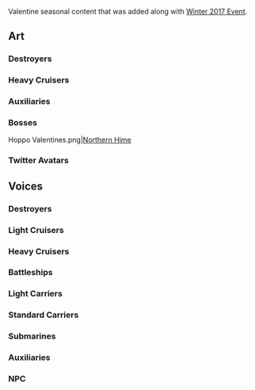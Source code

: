 Valentine seasonal content that was added along with [[Winter 2017 Event]].

==Art==
{{SeasonalTOC|art=x|text=Ship girls and bosses|Mutsuki|Kisaragi|Murakumo|Shigure|Hamakaze|Akebono|Harusame|Uzuki|Yayoi|Minazuki|Oboro|Takanami|Kinugasa|Mizuho|Kashima|Commandant Teste|Northern Princess}}
===Destroyers===
{{SeasonalGallery|Mutsuki/Valentine|Kisaragi/Valentine|Murakumo/Valentine|Shigure/Kai Ni Valentine|Hamakaze/Valentine}}
{{SeasonalGallery|Akebono/Valentine|Harusame/Valentine|Uzuki/Valentine|Yayoi/Valentine}}
===={{new}}====
{{SeasonalGallery|Minazuki/Valentine|Oboro/Valentine|Takanami/Valentine}}
===Heavy Cruisers===
{{SeasonalGallery|Kinugasa/Kai Ni Valentine}}
===Auxiliaries===
{{SeasonalGallery|Mizuho/Valentine|Kashima/Valentine}}
===={{new}}====
{{SeasonalGallery|Commandant Teste/Valentine}}
===Bosses===
<gallery spacing="small" bordercolor="transparent" captionalign="center" hideaddbutton="true">
Hoppo Valentines.png|[[Northern Princess|Northern Hime]]
</gallery>
===Twitter Avatars===
<gallery spacing="small" bordercolor="transparent" captionalign="center" hideaddbutton="true">
</gallery>

==Voices==
{{SeasonalTOC|text=Ship girls and NPC|Mutsuki|Kisaragi|Yayoi|Uzuki|Mochizuki|Murakumo|Isonami|Shiratsuyu|Shigure|Murasame|Yuudachi|Asagumo|Asashimo|Satsuki|Fumizuki|Nagatsuki|Kikuzuki|Mikazuki|Fubuki|Shirayuki|Ayanami|Shikinami|Oboro|Akebono|Sazanami|Ushio|Hatsuyuki|Akatsuki|Hibiki|Ikazuchi|Inazuma|Samidare|Umikaze|Kawakaze|Asashio|Ooshio|Michishio|Arashio|Arare|Kasumi|Kagerou|Shiranui|Kuroshio|Hatsukaze|Yukikaze|Tokitsukaze|Urakaze|Hamakaze|Maikaze|Tanikaze|Arashi|Hagikaze|Kazagumo|Takanami|Teruzuki|Libeccio|Shimakaze|Yuugumo|Naganami|Amatsukaze|Okinami|Oyashio|Yamakaze|Kamikaze|Asakaze|Harukaze|Minazuki|Uranami|Ooi|Kitakami|Yura|Tenryuu|Tatsuta|Kuma|Tama|Kiso|Kinu|Abukuma|Agano|Noshiro|Yahagi|Sakawa|Yuubari|Natori|Maya|Choukai|Furutaka|Aoba|Kinugasa|Kako|Myoukou|Nachi|Ashigara|Haguro|Takao|Atago|Mogami|Mikuma|Suzuya|Kumano|Tone|Chikuma|Zara|Pola|Kongou|Hiei|Haruna|Kirishima|Ise|Hyuuga|Nagato|Mutsu|Fusou|Yamashiro|Musashi|Roma|Yamato|Warspite|Iowa|Houshou|Ryuujou|Shouhou|Zuihou|Chitose|Chiyoda|Ryuuhou|Souryuu|Hiryuu|Akagi|Kaga|Shoukaku|Zuikaku|Katsuragi|Graf Zeppelin|I-168|I-58|I-19|I-8|Katori|Kashima|Akashi|Akitsushima|Mizuho|Hayasui|Taigei|Commandant Teste|Mamiya|Irako|Destroyers=x|Heavy Cruisers=x|Auxiliaries=x}}
===Destroyers===
{{SeasonalQuotes|
{{SeasonalQuotesInclude|Valentines 2015|Destroyers|Fubuki|Shirayuki|Hatsuyuki|Akebono|Sazanami}}
{{SeasonalQuotesInclude|Valentines 2016|Destroyers|Asashimo}}
{{SeasonalQuotesNew}}
{{SeasonalQuote|Yuugumo
|ja = うふふ。さぁ、でーきた！夕雲特製、本命オブ本命なチョコレート。あとは、いつ、どうやってお渡しするか。ふむ、考えるわね～。
|en = Ufufu. There, it's done! My special, super love chocolate. Now, how am I going to hand it over. Hmmm, I'll have to think about that
}}
{{SeasonalQuote|Naganami
|ja = いやー、こういうのは苦手だねぇ。まぁ、なんつーの、コミュニケーションだよなぁ、コミュニケーション。　提督、ほらよ。　甘くは…ないぜ。
|en = Yeaa~ I'm not good at these kinds of things. Well, it's about communication, you know, communication. Admiral, here. It's not... very sweet.
}}
{{SeasonalQuote|Amatsukaze
|ja = ん。。。こんなもんかな？よし！少しビターでほんのり甘い、天津風チョコ、かんせね。ウラッピングは。。。よし！これで。
|en = Hmmm... Like this? Alright! A little bitter and slightly sweet, the Amatsukaze Chocolate is complete. The wrapping... Alright! This is it.
}}
{{SeasonalQuote|Okinami
|ja = 司令官、あのぉ、このチョコレート、受け取っていただけませんか？　あの、すっ、すみません！　嫌だったら、すみません！
|en = Commander, ummm... will you accept this chocolate? Ummm, so... sorry! If you don't want it, sorry! 
}}
{{SeasonalQuote|Oyashio
|ja = 司令、あ、あのっ、これを、これを、受け取ってください！あっ、いえ、親潮のチョコレートです！てっ、手作りで、あっ、あの、すみません！
|en = Commander... um, this... this... please take it... ah. No. Oyashio's chocolate... is handmade. Um... Excuse me!
}}
{{SeasonalQuote|Yamakaze
|ja = あの！ あげる！ ……あとで、食べて、ね……？ 
|en = Um, I'll give this to you... Eat it later okay?
}}
{{SeasonalQuote|Kamikaze
|ja = 作ってしまった！ 私特製のチョコケーキ……。司令官、喜んでくれるかな？ 大丈夫だよね？
|en = At last, my special chocolate cake is done! I hope the commander likes it. this is fine, right...? 
}}
{{SeasonalQuote|Asakaze
|ja = 司令官？　まぁ～、何、あの～所謂……"チョコレート"ってやつ。あげるわ。はい、あげた！　もうあげたから！　責任とって食べなさいよ!?
|en = Commander? Well, uhm, you know... here's some chocolate for you. Yep, here you go! And now that have it, take responsibility and eat it already! 
}}
{{SeasonalQuote|Harukaze
|ja = バレンタインですもの。少しだけ、ハイカラなチョコレートを作ってしまったわ。司令官様、受け取ってくださるかしら・・・　はぁ～ 
|en = Well, it is Valentine's Day, so I took the liberty of making a little bit extravagant chocolate. Commander, if you don't mind, would you like to have some? *swoon
}}
{{SeasonalQuote|Minazuki
|ja = なんか鎮守府全体が甘い香り。これって…？　あ、そうかチョコづくり～。そっかぁー！　…やばって遅れたかも　材料まだ酒保に残ってるかな？　急がないと…！
|en = Somehow the whole base smells sweet. This is...? Ah, that's right, chocolate making. That's right~! Oh no, I wonder if there's any ingredients left in the PX now? I better hurry...! 
}}
{{SeasonalQuote|Uranami
|ja = 司令官！　浦波、一生懸命作ってみました。どうか受け取ってください！
|en = Commander, I tried my best making it, I'd be happy if you would accept it!
}}
}}

===Light Cruisers===
{{SeasonalQuotes|
{{SeasonalQuotesInclude|Valentines 2015|Light Cruisers}}
{{SeasonalQuotesInclude|Valentines 2016|Light Cruisers|Noshiro/Secretary 2|Yahagi/Secretary 2|Sakawa/Secretary 2}}
{{SeasonalQuotesNew}}
{{SeasonalQuote|Natori
|ja = あ、あの。。。あの、提督さん。こちらをあの、私作ってみたので。あの。。。 
|en = Uh, ummm... ummm, Admiral-san. I tried... ummm... making this. Umm....
}}
}}

===Heavy Cruisers===
{{SeasonalQuotes|
{{SeasonalQuotesInclude|Valentines 2015|Heavy Cruisers}}
{{SeasonalQuotesInclude|Valentines 2016|Heavy Cruisers}}
{{SeasonalQuotesNew}}
{{SeasonalQuote|Zara
|ja = はい提督、ザラ特性エスプレッソチョコです！ちょっと大人の苦さなんです。味わってね。
|en = Here Admiral, my special espresso chocolate! It has a bit of a mature bitterness. Please taste it.
}}
{{SeasonalQuote|Pola
|ja = 提督ぅ、ポーラ特製の体が熱くなるワインチョコでーす。　食べて食べて～。　ほらほら～。　えへへ～、まだまだありますよ～ 
|en = Admira, it's my special wine chocolate that'll heat you up. Eat it up~. Go on~. Ehehe~, there's still plenty you know~ 
}}
}}
===Battleships===
{{SeasonalQuotes|
{{SeasonalQuotesInclude|Valentines 2015|Battleships}}
{{SeasonalQuotesInclude|Valentines 2016|Battleships}}
{{SeasonalQuotesNew}}
{{SeasonalQuote|Yamato
|ja = よし、大和の烹炊所ふる活用しちゃった。チョコレットの前菜に、チョコスープ、メーンヂイシュはステーキのチョコレットソースがけ。
|en = Alright, I took full advantage of my kitchen. Chocolate appetizers, chocolate soup, and steak with chocolate sauce as a main dish.
}}
{{SeasonalQuote|Warspite
|ja = My Admiral,これは差し上げます。この艦隊の伝統のようですので。え、ちがう？
|en = My Admiral, this is for you. It seems to be a tradition in this fleet. Eh, it's not? 
}}
{{SeasonalQuote|Iowa
|ja = Why? なんでみんなchocolateを作っているの？ Valentineだから？ えっ、なんで？
|en = Why? Why are all of you making chocolate? Because it's Valentines? Eh, but why?
}}
}}
===Light Carriers===
{{SeasonalQuotes|
{{SeasonalQuotesInclude|Valentines 2016|Light Carriers}}
{{SeasonalQuotesNew}}
{{SeasonalQuote|Ryuuhou
|ja = て・い・と・く！　はい、龍鳳からのチョコレート、どうか受け取ってください！　うぅ、ありがとうございます！ 
|en = Ad~mi~ral~♪ Here, this is Ryuuhou's chocolate. I'd be happy if you would accept it. Ah- Thank you very much!
}}
}}
===Standard Carriers===
{{SeasonalQuotes|
{{SeasonalQuotesInclude|Valentines 2015|Standard Carriers}}
{{SeasonalQuotesInclude|Valentines 2016|Standard Carriers}}
}}
===Submarines===
{{SeasonalQuotes|
{{SeasonalQuotesInclude|Valentines 2016|Submarines}}
}}
===Auxiliaries===
{{SeasonalQuotes|
{{SeasonalQuotesInclude|Valentines 2015|Auxiliaries}}
{{SeasonalQuotesInclude|Valentines 2016|Auxiliaries}}
{{SeasonalQuotesNew}}
{{SeasonalQuote|Taigei
|ja = て・い・と・く！　はい、大鯨からのチョコレート、どうか受け取ってください！　うぅ、ありがとうございます！ 
|en = Ad~mi~ral~♪ Here, this is Taigei's chocolate. I'd be happy if you would accept it. Ah- Thank you very much!
}}
{{SeasonalQuote|Commandant Teste
|ja = 提督？　私、手作りでご用意しました。こちらをぜひ受け取ってください。 Merci! 
|en = Admiral? I made this myself. Please accept it. Thanks! 
}}
}}
===NPC===
{{SeasonalQuotes|
{{SeasonalQuotesInclude|Valentines 2015|NPC}}
}}